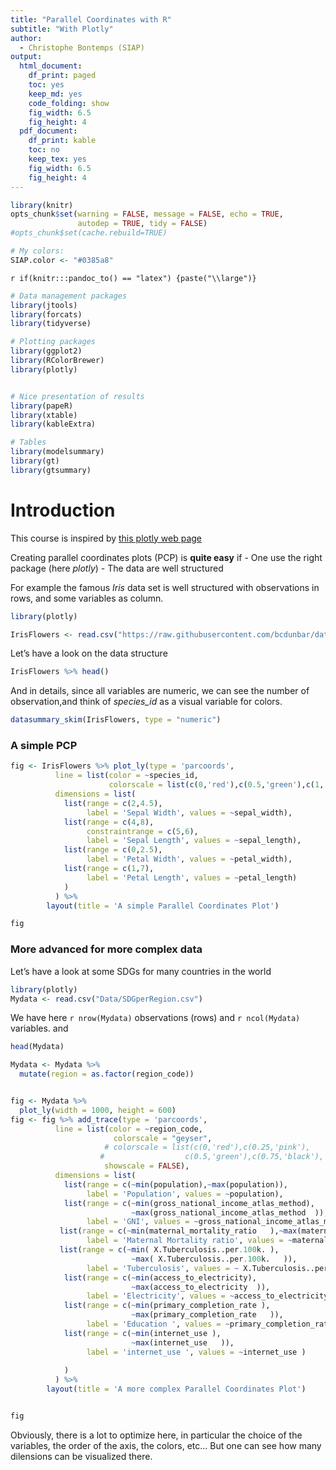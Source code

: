 ```yaml
---
title: "Parallel Coordinates with R"
subtitle: "With Plotly"
author: 
  - Christophe Bontemps (SIAP)
output:
  html_document:
    df_print: paged
    toc: yes
    keep_md: yes
    code_folding: show
    fig_width: 6.5
    fig_height: 4
  pdf_document:
    df_print: kable
    toc: no
    keep_tex: yes
    fig_width: 6.5
    fig_height: 4
---
```


```r
library(knitr)
opts_chunk$set(warning = FALSE, message = FALSE, echo = TRUE,
               autodep = TRUE, tidy = FALSE)
#opts_chunk$set(cache.rebuild=TRUE) 

# My colors:
SIAP.color <- "#0385a8"

```

`r if(knitr:::pandoc_to() == "latex") {paste("\\large")}` 


```r
# Data management packages
library(jtools)
library(forcats)
library(tidyverse)

# Plotting packages
library(ggplot2)
library(RColorBrewer)
library(plotly)


# Nice presentation of results
library(papeR)
library(xtable)
library(kableExtra)

# Tables 
library(modelsummary)
library(gt) 
library(gtsummary)


```

# Introduction
This course is inspired by [this plotly web page](https://plotly.com/r/parallel-coordinates-plot/)

Creating parallel coordinates plots (PCP)  is **quite easy** if
- One use the right package (here *plotly*)
- The data are well structured

For example the famous *Iris* data set is well structured with observations in rows, and some variables as column. 

```r
library(plotly)

IrisFlowers <- read.csv("https://raw.githubusercontent.com/bcdunbar/datasets/master/iris.csv")
```

Let's have a look on the data structure

```r
IrisFlowers %>% head()
```
 And in details, since all variables are numeric, we can see the number of observation,and think of *species_id* as a visual variable for colors. 
 
```r
datasummary_skim(IrisFlowers, type = "numeric")
```
 
### A simple PCP

```r
fig <- IrisFlowers %>% plot_ly(type = 'parcoords',
          line = list(color = ~species_id,
                      colorscale = list(c(0,'red'),c(0.5,'green'),c(1,'blue'))),
          dimensions = list(
            list(range = c(2,4.5),
                 label = 'Sepal Width', values = ~sepal_width),
            list(range = c(4,8),
                 constraintrange = c(5,6),
                 label = 'Sepal Length', values = ~sepal_length),
            list(range = c(0,2.5),
                 label = 'Petal Width', values = ~petal_width),
            list(range = c(1,7),
                 label = 'Petal Length', values = ~petal_length)
            )
          ) %>%
        layout(title = 'A simple Parallel Coordinates Plot')

fig

```


### More advanced for more complex data 
Let's have a look at some SDGs for many countries in the world

```r
library(plotly)
Mydata <- read.csv("Data/SDGperRegion.csv")
```


We have here `r nrow(Mydata)` observations (rows) and `r ncol(Mydata)` variables. 
 and 
```r
head(Mydata)
```



```r
Mydata <- Mydata %>%
  mutate(region = as.factor(region_code))


fig <- Mydata %>%
  plot_ly(width = 1000, height = 600) 
fig <- fig %>% add_trace(type = 'parcoords',
          line = list(color = ~region_code,
                       colorscale = "geyser", 
                     # colorscale = list(c(0,'red'),c(0.25,'pink'),
                    #                  c(0.5,'green'),c(0.75,'black'), c(1,'blue')), 
                     showscale = FALSE),
          dimensions = list(
            list(range = c(~min(population),~max(population)),
                 label = 'Population', values = ~population),
            list(range = c(~min(gross_national_income_atlas_method),
                           ~max(gross_national_income_atlas_method  )),
                 label = 'GNI', values = ~gross_national_income_atlas_method),
           list(range = c(~min(maternal_mortality_ratio   ),~max(maternal_mortality_ratio   )),
                 label = 'Maternal Mortality ratio', values = ~maternal_mortality_ratio   ), 
           list(range = c(~min( X.Tuberculosis..per.100k. ),
                           ~max( X.Tuberculosis..per.100k.   )),
                 label = 'Tuberculosis', values = ~ X.Tuberculosis..per.100k. ),
            list(range = c(~min(access_to_electricity),
                           ~max(access_to_electricity  )),
                 label = 'Electricity', values = ~access_to_electricity),
            list(range = c(~min(primary_completion_rate ),
                           ~max(primary_completion_rate   )),
                 label = 'Education ', values = ~primary_completion_rate ),
            list(range = c(~min(internet_use ),
                           ~max(internet_use   )),
                 label = 'internet_use ', values = ~internet_use )
           
            )
          ) %>%
        layout(title = 'A more complex Parallel Coordinates Plot')


fig

```

Obviously, there is a lot to optimize here, in particular the choice of the variables, the order of the axis, the colors, etc... But one can see how many dilensions can be visualized there. 







